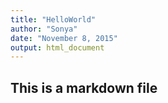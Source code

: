 ```yaml
---
title: "HelloWorld"
author: "Sonya"
date: "November 8, 2015"
output: html_document
---
```

## This is a markdown file
